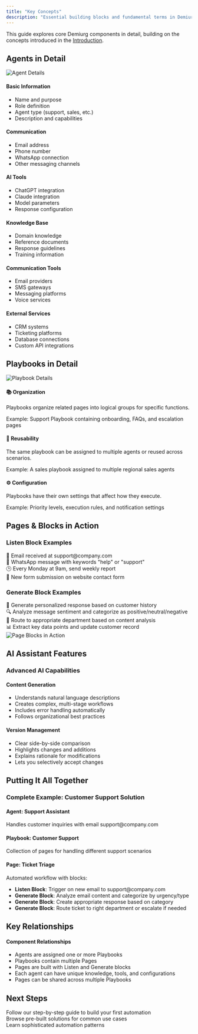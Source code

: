 ```yaml
---
title: "Key Concepts"
description: "Essential building blocks and fundamental terms in Demiurg"
---
```


<div className="bg-gray-50 dark:bg-gray-800 p-4 rounded-lg mb-6 border-l-4 border-[#1C3943]">
 <p>This guide explores core Demiurg components in detail, building on the concepts introduced in the <a href="/introduction" className="text-[#598a9c] dark:text-[#598a9c] hover:underline">Introduction</a>.</p>
</div>

## Agents in Detail

<Frame>
 <img src="/images/agent-detail.png" alt="Agent Details" className="rounded-lg" />
</Frame>

<Tabs>
 <Tab title="Identity">
   <div className="grid grid-cols-1 md:grid-cols-2 gap-4 mt-4">
     <div className="bg-gray-50 dark:bg-gray-800 p-4 rounded-lg border border-gray-200 dark:border-gray-700">
       <h4 className="font-bold mb-2 text-[#1C3943] dark:text-[#598a9c]">Basic Information</h4>
       <ul className="list-disc list-inside space-y-1">
         <li>Name and purpose</li>
         <li>Role definition</li>
         <li>Agent type (support, sales, etc.)</li>
         <li>Description and capabilities</li>
       </ul>
     </div>
     <div className="bg-gray-50 dark:bg-gray-800 p-4 rounded-lg border border-gray-200 dark:border-gray-700">
       <h4 className="font-bold mb-2 text-[#1C3943] dark:text-[#598a9c]">Communication</h4>
       <ul className="list-disc list-inside space-y-1">
         <li>Email address</li>
         <li>Phone number</li>
         <li>WhatsApp connection</li>
         <li>Other messaging channels</li>
       </ul>
     </div>
   </div>
 </Tab>
 
 <Tab title="AI & Knowledge">
   <div className="grid grid-cols-1 md:grid-cols-2 gap-4 mt-4">
     <div className="bg-gray-50 dark:bg-gray-800 p-4 rounded-lg border border-gray-200 dark:border-gray-700">
       <h4 className="font-bold mb-2 text-[#1C3943] dark:text-[#598a9c]">AI Tools</h4>
       <ul className="list-disc list-inside space-y-1">
         <li>ChatGPT integration</li>
         <li>Claude integration</li>
         <li>Model parameters</li>
         <li>Response configuration</li>
       </ul>
     </div>
     <div className="bg-gray-50 dark:bg-gray-800 p-4 rounded-lg border border-gray-200 dark:border-gray-700">
       <h4 className="font-bold mb-2 text-[#1C3943] dark:text-[#598a9c]">Knowledge Base</h4>
       <ul className="list-disc list-inside space-y-1">
         <li>Domain knowledge</li>
         <li>Reference documents</li>
         <li>Response guidelines</li>
         <li>Training information</li>
       </ul>
     </div>
   </div>
 </Tab>
 
 <Tab title="Integrations">
   <div className="grid grid-cols-1 md:grid-cols-2 gap-4 mt-4">
     <div className="bg-gray-50 dark:bg-gray-800 p-4 rounded-lg border border-gray-200 dark:border-gray-700">
       <h4 className="font-bold mb-2 text-[#1C3943] dark:text-[#598a9c]">Communication Tools</h4>
       <ul className="list-disc list-inside space-y-1">
         <li>Email providers</li>
         <li>SMS gateways</li>
         <li>Messaging platforms</li>
         <li>Voice services</li>
       </ul>
     </div>
     <div className="bg-gray-50 dark:bg-gray-800 p-4 rounded-lg border border-gray-200 dark:border-gray-700">
       <h4 className="font-bold mb-2 text-[#1C3943] dark:text-[#598a9c]">External Services</h4>
       <ul className="list-disc list-inside space-y-1">
         <li>CRM systems</li>
         <li>Ticketing platforms</li>
         <li>Database connections</li>
         <li>Custom API integrations</li>
       </ul>
     </div>
   </div>
 </Tab>
</Tabs>

## Playbooks in Detail

<Frame>
 <img src="/images/playbook-detail.png" alt="Playbook Details" className="rounded-lg" />
</Frame>

<div className="grid grid-cols-1 md:grid-cols-3 gap-4 mt-4 mb-6">
 <div className="bg-gray-50 dark:bg-gray-800 p-4 rounded-lg border border-gray-200 dark:border-gray-700">
   <h4 className="font-bold mb-2 flex items-center text-[#1C3943] dark:text-[#598a9c]">
     <span className="mr-2">📚</span> Organization
   </h4>
   <p className="text-sm mb-3">Playbooks organize related pages into logical groups for specific functions.</p>
   <div className="text-xs bg-white dark:bg-gray-700 p-2 rounded border border-gray-200 dark:border-gray-600">Example: Support Playbook containing onboarding, FAQs, and escalation pages</div>
 </div>
 
 <div className="bg-gray-50 dark:bg-gray-800 p-4 rounded-lg border border-gray-200 dark:border-gray-700">
   <h4 className="font-bold mb-2 flex items-center text-[#1C3943] dark:text-[#598a9c]">
     <span className="mr-2">🔄</span> Reusability
   </h4>
   <p className="text-sm mb-3">The same playbook can be assigned to multiple agents or reused across scenarios.</p>
   <div className="text-xs bg-white dark:bg-gray-700 p-2 rounded border border-gray-200 dark:border-gray-600">Example: A sales playbook assigned to multiple regional sales agents</div>
 </div>
 
 <div className="bg-gray-50 dark:bg-gray-800 p-4 rounded-lg border border-gray-200 dark:border-gray-700">
   <h4 className="font-bold mb-2 flex items-center text-[#1C3943] dark:text-[#598a9c]">
     <span className="mr-2">⚙️</span> Configuration
   </h4>
   <p className="text-sm mb-3">Playbooks have their own settings that affect how they execute.</p>
   <div className="text-xs bg-white dark:bg-gray-700 p-2 rounded border border-gray-200 dark:border-gray-600">Example: Priority levels, execution rules, and notification settings</div>
 </div>
</div>

## Pages & Blocks in Action

<div className="grid grid-cols-1 md:grid-cols-2 gap-6 mb-6">
 <div>
   <h3 className="font-bold mb-3 text-[#1C3943] dark:text-[#598a9c]">Listen Block Examples</h3>
   <div className="bg-gray-50 dark:bg-gray-800 p-4 rounded-lg border border-gray-200 dark:border-gray-700">
     <div className="space-y-2">
       <div className="bg-white dark:bg-gray-700 p-2 rounded text-sm border border-gray-200 dark:border-gray-600 flex items-center">
         <span className="mr-2">📩</span> Email received at support@company.com
       </div>
       <div className="bg-white dark:bg-gray-700 p-2 rounded text-sm border border-gray-200 dark:border-gray-600 flex items-center">
         <span className="mr-2">📱</span> WhatsApp message with keywords "help" or "support"
       </div>
       <div className="bg-white dark:bg-gray-700 p-2 rounded text-sm border border-gray-200 dark:border-gray-600 flex items-center">
         <span className="mr-2">🕒</span> Every Monday at 9am, send weekly report
       </div>
       <div className="bg-white dark:bg-gray-700 p-2 rounded text-sm border border-gray-200 dark:border-gray-600 flex items-center">
         <span className="mr-2">📝</span> New form submission on website contact form
       </div>
     </div>
   </div>
 </div>
 
 <div>
   <h3 className="font-bold mb-3 text-[#1C3943] dark:text-[#598a9c]">Generate Block Examples</h3>
   <div className="bg-gray-50 dark:bg-gray-800 p-4 rounded-lg border border-gray-200 dark:border-gray-700">
     <div className="space-y-2">
       <div className="bg-white dark:bg-gray-700 p-2 rounded text-sm border border-gray-200 dark:border-gray-600 flex items-center">
         <span className="mr-2">💬</span> Generate personalized response based on customer history
       </div>
       <div className="bg-white dark:bg-gray-700 p-2 rounded text-sm border border-gray-200 dark:border-gray-600 flex items-center">
         <span className="mr-2">🔍</span> Analyze message sentiment and categorize as positive/neutral/negative
       </div>
       <div className="bg-white dark:bg-gray-700 p-2 rounded text-sm border border-gray-200 dark:border-gray-600 flex items-center">
         <span className="mr-2">🔀</span> Route to appropriate department based on content analysis
       </div>
       <div className="bg-white dark:bg-gray-700 p-2 rounded text-sm border border-gray-200 dark:border-gray-600 flex items-center">
         <span className="mr-2">📊</span> Extract key data points and update customer record
       </div>
     </div>
   </div>
 </div>
</div>

<Frame>
 <img src="/images/page-blocks.png" alt="Page Blocks in Action" className="rounded-lg" />
</Frame>

## AI Assistant Features

<div className="bg-gray-50 dark:bg-gray-800 p-6 rounded-lg mb-6 border border-[#1C3943]">
 <h3 className="font-bold text-lg mb-4 text-[#1C3943] dark:text-[#598a9c]">Advanced AI Capabilities</h3>
 
 <div className="grid grid-cols-1 md:grid-cols-2 gap-4">
   <div className="bg-white dark:bg-gray-700 p-4 rounded-lg shadow-sm border border-gray-200 dark:border-gray-600">
     <h4 className="font-bold mb-2 text-[#1C3943] dark:text-[#598a9c]">Content Generation</h4>
     <ul className="text-sm list-disc list-inside">
       <li>Understands natural language descriptions</li>
       <li>Creates complex, multi-stage workflows</li>
       <li>Includes error handling automatically</li>
       <li>Follows organizational best practices</li>
     </ul>
   </div>
   
   <div className="bg-white dark:bg-gray-700 p-4 rounded-lg shadow-sm border border-gray-200 dark:border-gray-600">
     <h4 className="font-bold mb-2 text-[#1C3943] dark:text-[#598a9c]">Version Management</h4>
     <ul className="text-sm list-disc list-inside">
       <li>Clear side-by-side comparison</li>
       <li>Highlights changes and additions</li>
       <li>Explains rationale for modifications</li>
       <li>Lets you selectively accept changes</li>
     </ul>
   </div>
 </div>
</div>

## Putting It All Together

<div className="bg-gray-50 dark:bg-gray-800 p-6 rounded-lg mb-6 border border-gray-200 dark:border-gray-700">
 <h3 className="font-bold mb-4 text-[#1C3943] dark:text-[#598a9c]">Complete Example: Customer Support Solution</h3>
 
 <div className="space-y-4">
   <div className="border-l-4 border-[#1C3943] pl-4">
     <h4 className="font-bold mb-1">Agent: Support Assistant</h4>
     <div className="text-sm">Handles customer inquiries with email support@company.com</div>
   </div>
   
   <div className="border-l-4 border-[#598a9c] pl-4">
     <h4 className="font-bold mb-1">Playbook: Customer Support</h4>
     <div className="text-sm">Collection of pages for handling different support scenarios</div>
   </div>
   
   <div className="border-l-4 border-[#1C3943] pl-4">
     <h4 className="font-bold mb-1">Page: Ticket Triage</h4>
     <div className="text-sm">Automated workflow with blocks:</div>
     <ul className="list-disc list-inside text-xs mt-1 space-y-1">
       <li><strong>Listen Block</strong>: Trigger on new email to support@company.com</li>
       <li><strong>Generate Block</strong>: Analyze email content and categorize by urgency/type</li>
       <li><strong>Generate Block</strong>: Create appropriate response based on category</li>
       <li><strong>Generate Block</strong>: Route ticket to right department or escalate if needed</li>
     </ul>
   </div>
 </div>
</div>

## Key Relationships

<div className="bg-gray-50 dark:bg-gray-800 p-4 rounded-lg border-l-4 border-[#598a9c] mb-6">
 <h4 className="font-medium mb-2 text-[#1C3943] dark:text-[#598a9c]">Component Relationships</h4>
 <ul className="list-disc list-inside space-y-1">
   <li>Agents are assigned one or more Playbooks</li>
   <li>Playbooks contain multiple Pages</li>
   <li>Pages are built with Listen and Generate blocks</li>
   <li>Each agent can have unique knowledge, tools, and configurations</li>
   <li>Pages can be shared across multiple Playbooks</li>
 </ul>
</div>

## Next Steps

<div className="grid grid-cols-1 md:grid-cols-3 gap-4 mb-6">
 <Card title="Create Your First Agent" icon="robot" href="/tutorials/quick-start">
   <div className="border-t-2 border-[#1C3943] pt-2 mt-2">
     Follow our step-by-step guide to build your first automation
   </div>
 </Card>
 
 <Card title="Explore Templates" icon="copy" href="/solutions/customer-service">
   <div className="border-t-2 border-[#598a9c] pt-2 mt-2">
     Browse pre-built solutions for common use cases
   </div>
 </Card>
 
 <Card title="Advanced Techniques" icon="wand-magic-sparkles" href="/advanced/complex-workflows">
   <div className="border-t-2 border-[#1C3943] pt-2 mt-2">
     Learn sophisticated automation patterns
   </div>
 </Card>
</div>